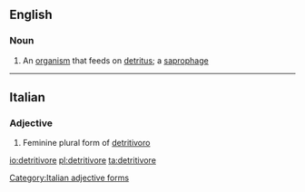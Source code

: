 ==English==

===Noun===
{{wikipedia}}
{{en-noun}}
# {{context|biology|lang=en}} An [[organism]] that feeds on [[detritus]]; a [[saprophage]]

----

==Italian==

===Adjective===
{{head|it}} {{f}}

# Feminine plural form of [[detritivoro]]
[[Category:Italian adjective forms]]

[[io:detritivore]]
[[pl:detritivore]]
[[ta:detritivore]]